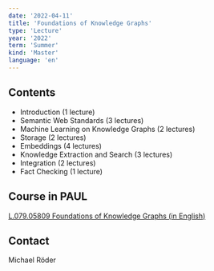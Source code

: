 ```yaml
---
date: '2022-04-11'
title: 'Foundations of Knowledge Graphs'
type: 'Lecture'
year: '2022'
term: 'Summer'
kind: 'Master'
language: 'en'
---
```


## Contents

- Introduction (1 lecture)
- Semantic Web Standards (3 lectures)
- Machine Learning on Knowledge Graphs (2 lectures)
- Storage (2 lectures)
- Embeddings (4 lectures)
- Knowledge Extraction and Search (3 lectures)
- Integration (2 lectures)
- Fact Checking (1 lecture)

## Course in PAUL

[L.079.05809 Foundations of Knowledge Graphs (in English)](https://paul.uni-paderborn.de/scripts/mgrqispi.dll?APPNAME=CampusNet&PRGNAME=COURSEDETAILS&ARGUMENTS=-N000000000000001,-N000443,-N0,-N381244582142406,-N381244582174407)

<!--
## Course in PANDA

[L.079.05809 Foundations of Knowledge Graphs (in English)](https://panda.uni-paderborn.de/enrol/index.php?id=24974)
-->

## Contact

<Link to="/MichaelRoeder">Michael Röder</Link>
